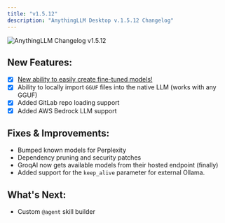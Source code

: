 ```yaml
---
title: "v1.5.12"
description: "AnythingLLM Desktop v.1.5.12 Changelog"
---
```



<Image
  src="/images/product/changelog/header-image.png"
  height={1080}
  width={1920}
  quality={100}
  alt="AnythingLLM Changelog v1.5.12"
/>

## New Features:

- [x] [New ability to easily create fine-tuned models!](/fine-tuning/overview)
- [x] Ability to locally import `GGUF` files into the native LLM (works with any GGUF)
- [x] Added GitLab repo loading support
- [x] Added AWS Bedrock LLM support

## Fixes & Improvements:

- Bumped known models for Perplexity
- Dependency pruning and security patches
- GroqAI now gets available models from their hosted endpoint (finally)
- Added support for the `keep_alive` parameter for external Ollama.

## What's Next:

- Custom `@agent` skill builder
